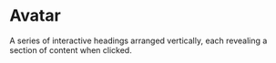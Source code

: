# Avatar

A series of interactive headings arranged vertically, each revealing a section of content when clicked.
